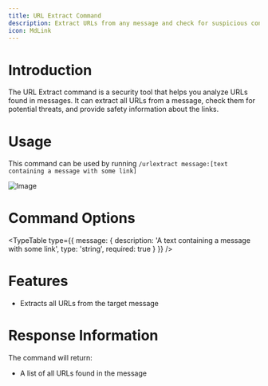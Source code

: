 ```yaml
---
title: URL Extract Command
description: Extract URLs from any message and check for suspicious content
icon: MdLink
---
```


# Introduction

The URL Extract command is a security tool that helps you analyze URLs found in messages. It can extract all URLs from a message, check them for potential threats, and provide safety information about the links.

# Usage

This command can be used by running `/urlextract message:[text containing a message with some link]`

![Image](/url-extractor.png)

# Command Options

<TypeTable
  type={{
    message: {
      description: 'A text containing a message with some link',
      type: 'string',
      required: true
    }
  }}
/>

# Features

- Extracts all URLs from the target message

# Response Information

The command will return:
- A list of all URLs found in the message